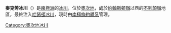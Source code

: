 {{Unreferenced|time=2014-01-24T20:30:37+00:00}}
{{coord|80|7|S|156|35|E|source:GNIS|display=title}}

'''麥克勞冰川'''（{{lang-en|McCraw Glacier}}）是[[南極洲|南極洲]]的[[冰川|冰川]]，位於[[奧次地|奧次地]]，處於[[約翰斯頓嶺|約翰斯頓嶺]]以西的[[不列顛嶺|不列顛嶺]]地區，最終注入[[哈瑟頓冰川|哈瑟頓冰川]]，現時由[[南極條約體系|南極條約體系]]管理。

{{DEFAULTSORT:McCraw Glacier}}
[[Category:奧次地冰川|Category:奧次地冰川]]


{{OatesLand-geo-stub}}